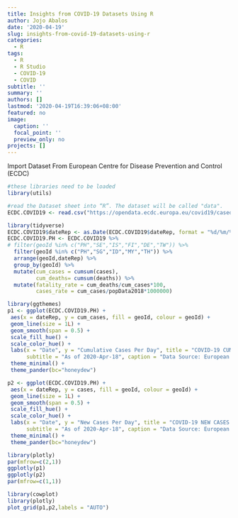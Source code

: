 ```yaml
---
title: Insights from COVID-19 Datasets Using R
author: Jojo Abalos
date: '2020-04-19'
slug: insights-from-covid-19-datasets-using-r
categories:
  - R
tags:
  - R
  - R Studio
  - COVID-19
  - COVID
subtitle: ''
summary: ''
authors: []
lastmod: '2020-04-19T16:39:06+08:00'
featured: no
image:
  caption: ''
  focal_point: ''
  preview_only: no
projects: []
---
```


Import Dataset From European Centre for Disease Prevention and Control (ECDC)
```r
#these libraries need to be loaded
library(utils)

#read the Dataset sheet into “R”. The dataset will be called "data".
ECDC.COVID19 <- read.csv("https://opendata.ecdc.europa.eu/covid19/casedistribution/csv", na.strings = "", fileEncoding = "UTF-8-BOM")
```

```r
library(tidyverse)
ECDC.COVID19$dateRep <- as.Date(ECDC.COVID19$dateRep, format = "%d/%m/%Y")
ECDC.COVID19.PH <- ECDC.COVID19 %>% 
# filter(geoId %in% c("PH","SE","IS","FI","DE","TW")) %>%
  filter(geoId %in% c("PH","SG","ID","MY","TH")) %>%
  arrange(geoId,dateRep) %>%   
  group_by(geoId) %>% 
  mutate(cum_cases = cumsum(cases),
         cum_deaths= cumsum(deaths)) %>% 
  mutate(fatality_rate = cum_deaths/cum_cases*100,
         cases_rate = cum_cases/popData2018*1000000) 
```

```r
library(ggthemes)
p1 <- ggplot(ECDC.COVID19.PH) +
 aes(x = dateRep, y = cum_cases, fill = geoId, colour = geoId) +
 geom_line(size = 1L) +
 geom_smooth(span = 0.5) + 
 scale_fill_hue() +
 scale_color_hue() +
 labs(x = "Date", y = "Cumulative Cases Per Day", title = "COVID-19 CUMULATIVE CASES PER DAY - PHILIPPINES", 
      subtitle = "As of 2020-Apr-18", caption = "Data Source: European Centre for Disease Prevention and Control (ECDC)") + 
 theme_minimal() +
 theme_pander(bc="honeydew")

p2 <- ggplot(ECDC.COVID19.PH) +
 aes(x = dateRep, y = cases, fill = geoId, colour = geoId) +
 geom_line(size = 1L) +
 geom_smooth(span = 0.5) + 
 scale_fill_hue() +
 scale_color_hue() +
 labs(x = "Date", y = "New Cases Per Day", title = "COVID-19 NEW CASES PER DAY - PHILIPPINES",
      subtitle = "As of 2020-Apr-18", caption = "Data Source: European Centre for Disease Prevention and Control (ECDC)") + 
 theme_minimal() +
 theme_pander(bc="honeydew")
```

```r
library(plotly)
par(mfrow=c(2,1))
ggplotly(p1)
ggplotly(p2)
par(mfrow=c(1,1))
```


```r
library(cowplot)
library(plotly)
plot_grid(p1,p2,labels = "AUTO")
```

